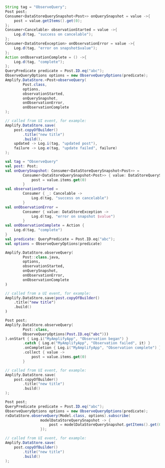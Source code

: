 <BlockSwitcher>
<Block name="Java">

```java
String tag = "ObserveQuery";
Post post;
Consumer<DataStoreQuerySnapshot<Post>> onQuerySnapshot = value ->{
    post = value.getItems().get(0);
};
Consumer<Cancelable> observationStarted = value ->{
    Log.d(tag, "success on cancelable");
};
Consumer<DataStoreException> onObservationError = value ->{
    Log.d(tag, "error on snapshot$value");
};
Action onObservationComplete = () ->{
    Log.d(tag, "complete");
};
QueryPredicate predicate = Post.ID.eq("abc");
ObserveQueryOptions options = new ObserveQueryOptions(predicate);
Amplify.DataStore.<Post>observeQuery(
        Post.class,
        options,
        observationStarted,
        onQuerySnapshot,
        onObservationError,
        onObservationComplete
);

// called from UI event, for example:
Amplify.DataStore.save(
    post.copyOfBuilder()
        .title("new title")
        .build(),
    updated -> Log.i(tag, "updated post"),
    failure -> Log.e(tag, "update failed", failure)
);
```

</Block>
<Block name="Kotlin - Callbacks">

```kotlin
val tag = "ObserveQuery"
val post: Post;
val onQuerySnapshot: Consumer<DataStoreQuerySnapshot<Post>> =
        Consumer<DataStoreQuerySnapshot<Post>> { value: DataStoreQuerySnapshot<Post> ->
            post = value.items.get(0)
        }
val observationStarted =
        Consumer { _: Cancelable ->
            Log.d(tag, "success on cancelable")
        }
val onObservationError =
        Consumer { value: DataStoreException ->
            Log.d(tag, "error on snapshot $value")
        }
val onObservationComplete = Action {
    Log.d(tag, "complete")
}
val predicate: QueryPredicate = Post.ID.eq("abc");
val options = ObserveQueryOptions(predicate)

Amplify.DataStore.observeQuery(
        Post::class.java,
        options,
        observationStarted,
        onQuerySnapshot,
        onObservationError,
        onObservationComplete
)

// called from a UI event, for example:
Amplify.DataStore.save(post.copyOfBuilder()
    .title("new title")
    .build()
)
```

</Block>
<Block name="Kotlin - Coroutines (Beta)">

```kotlin
Post post;
Amplify.DataStore.observeQuery(
        Post::class,
        ObserveQueryOptions(Post.ID.eq("abc")))
).onStart { Log.i("MyAmplifyApp", "Observation began") }
        .catch { Log.e("MyAmplifyApp", "Observation failed", it) }
        .onCompletion { Log.i("MyAmplifyApp", "Observation complete") }
        .collect { value -> 
            post = value.items.get(0)
        }

// called from UI event, for example:
Amplify.DataStore.save(
    post.copyOfBuilder()
        .title("new title")
        .build()
);
```

</Block>
<Block name="RxJava">

```java
Post post;
QueryPredicate predicate = Post.ID.eq("abc");
ObserveQueryOptions options = new ObserveQueryOptions(predicate);
rxDataStore.observeQuery(Model.class, options).subscribe(
                modelDataStoreQuerySnapshot -> {
                    post = modelDataStoreQuerySnapshot.getItems().get(0)
                });

// called from UI event, for example:
Amplify.DataStore.save(
    post.copyOfBuilder()
        .title("new title")
        .build()
);
```

</Block>
</BlockSwitcher>
